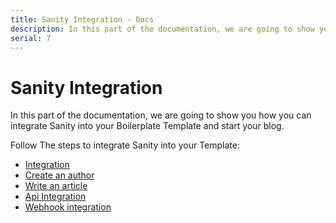 ```yaml
---
title: Sanity Integration - Docs
description: In this part of the documentation, we are going to show you how you can integrate Sanity into the Startup Pro Template and start your blog.
serial: 7
---
```


# Sanity Integration

In this part of the documentation, we are going to show you how you can integrate Sanity into your Boilerplate Template and start your blog.

Follow The steps to integrate Sanity into your Template:

- [Integration](/docs/sanity/integration)
- [Create an author](/docs/sanity/create-an-author)
- [Write an article](/docs/sanity/write-an-article)
- [Api Integration](/docs/sanity/api-integration)
- [Webhook integration](/docs/sanity/webhook-integration)





